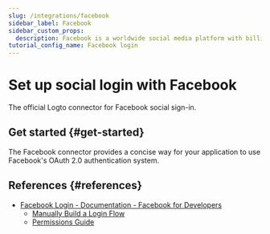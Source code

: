 ```yaml
---
slug: /integrations/facebook
sidebar_label: Facebook
sidebar_custom_props:
  description: Facebook is a worldwide social media platform with billions of users.
tutorial_config_name: Facebook login
---
```




# Set up social login with Facebook

The official Logto connector for Facebook social sign-in.

<GuideTip />

## Get started \{#get-started}

The Facebook connector provides a concise way for your application to use Facebook's OAuth 2.0 authentication system.

<Integration />

## References \{#references}

- [Facebook Login - Documentation - Facebook for Developers](https://developers.facebook.com/docs/facebook-login/)
  - [Manually Build a Login Flow](https://developers.facebook.com/docs/facebook-login/guides/advanced/manual-flow/)
  - [Permissions Guide](https://developers.facebook.com/docs/facebook-login/guides/permissions)
